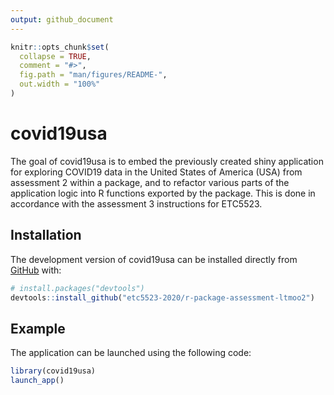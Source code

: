 ```yaml
---
output: github_document
---
```


<!-- README.md is generated from README.Rmd. Please edit that file -->

```r
knitr::opts_chunk$set(
  collapse = TRUE,
  comment = "#>",
  fig.path = "man/figures/README-",
  out.width = "100%"
)
```

# covid19usa

<!-- badges: start -->
<!-- badges: end -->

The goal of covid19usa is to embed the previously created shiny application for exploring COVID19 data in the United States of America (USA) from assessment 2 within a package, and to refactor various parts of the application logic into R functions exported by the package. This is done in accordance with the assessment 3 instructions for ETC5523.

## Installation

<!-- You can install the released version of covid19usa from [CRAN](https://CRAN.R-project.org) with: -->

<!-- ``` r -->
<!-- install.packages("covid19usa") -->
<!-- ``` -->

The development version of covid19usa can be installed directly from [GitHub](https://github.com/etc5523-2020/r-package-assessment-ltmoo2) with:

``` r
# install.packages("devtools")
devtools::install_github("etc5523-2020/r-package-assessment-ltmoo2")
```
## Example

The application can be launched using the following code:

```r
library(covid19usa)
launch_app()
```
